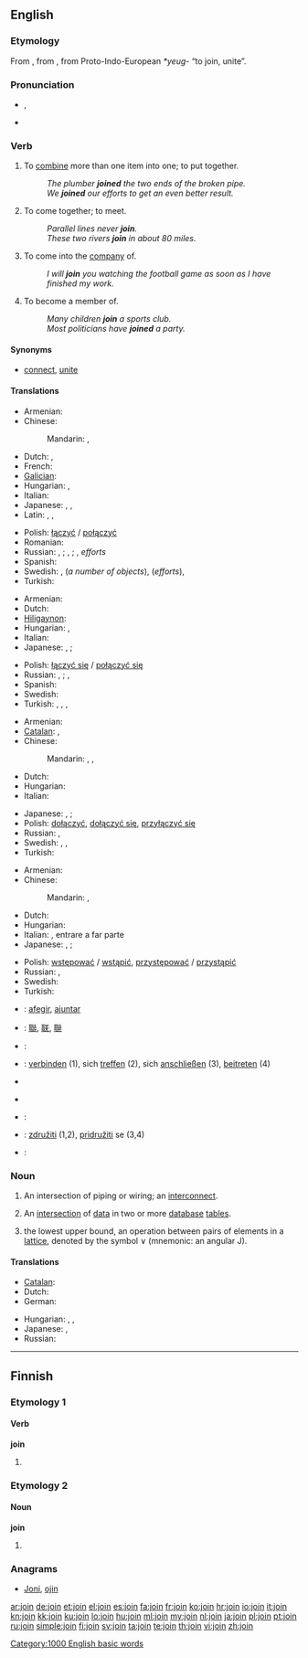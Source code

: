 ==English==

===Etymology===
From {{etyl|fro}} {{term|joindre|lang=fro}}, from {{etyl|la}} {{term|iungo|iungō|join, yoke|lang=la}}, from Proto-Indo-European ''*yeug-'' “to join, unite”.

===Pronunciation===
* {{a|UK}} {{IPA|/ˈdʒɔɪn/}}, {{SAMPA|/"dZOIn/}}
*: {{rhymes|ɔɪn}}
* {{audio|en-us-join.ogg|Audio (US)}}

===Verb===
{{en-verb}}

# To [[combine]] more than one item into one; to put together.
#: ''The plumber '''joined''' the two ends of the broken pipe.''
#: ''We '''joined''' our efforts to get an even better result.''
# To come together; to meet.
#: ''Parallel lines never '''join'''.''
#: ''These two rivers '''join''' in about 80 miles.''
# To come into the [[company]] of.
#: ''I will '''join''' you watching the football game as soon as I have finished my work.''
# To become a member of.
#: ''Many children '''join''' a sports club.''
#: ''Most politicians have '''joined''' a party.''

====Synonyms====
* {{sense|to combine more than one item into one}} [[connect]], [[unite]]

====Translations====
{{trans-top|to combine more than one item into one; to put together}}
* Armenian: {{t-|hy|միացնել|tr=miac’nel}}
* Chinese:
*: Mandarin: {{t-|cmn|連接|sc=Hani}},  {{t-|cmn|连接|tr=liánjiē|sc=Hani}}
* Dutch: {{t|nl|samenvoegen}}, {{t|nl|verenigen}}
* French: {{t+|fr|joindre}}
* [[Galician]]: {{t+|gl|xuntar|xs=Galician}}
* Hungarian: {{t|hu|összekapcsol}}, {{t|hu|összeköt}}
* Italian: {{t+|it|unire}}
* Japanese: {{t|ja|つなげる|tr=tsunageru}}, {{t|ja|接続|alt=接続する|tr=setsuzoku suru}}, {{t+|ja|結合|alt=結合する|tr=ketsugō suru}}
* Latin: {{t|la|coniungo|alt=coniungō}}, {{t-|la|conecto|alt=cōnectō}},  {{t+|la|iungo|alt=iungō}}
{{trans-mid}}
* Polish: [[łączyć]] / [[połączyć]]
* Romanian: {{t-|ro|alătura}}
* Russian: {{t+|ru|соединять|tr=sojedinját'}} {{impf}}, {{t|ru|соединить|tr=soedinít'}} {{pf}}; {{t|ru|скреплять|tr=skreplját'}} {{impf}}, {{t|ru|скрепить|tr=skrepít'}} {{pf}}; {{t|ru|объединять|tr=objedinját'}} {{impf}}, {{t+|ru|объединить|tr=objedinít'}} {{pf}} ''efforts''
* Spanish: {{t-|es|juntar}}
* Swedish: {{t|sv|sammanfoga}}, {{t|sv|foga samman}} (''a number of objects''), {{t|sv|slå samman}} (''efforts''), {{t|sv|föra samman}}
* Turkish: {{t+|tr|katılmak}}
{{trans-bottom}}

{{trans-top|to come together; to meet}}
* Armenian: {{t-|hy|միանալ|tr=mianal}}
* Dutch: {{t|nl|samenkomen}}
* [[Hiligaynon]]: {{tø|hil|abay|alt=abáy}}
* Hungarian: {{t|hu|beletorkollik}}, {{t+|hu|találkozik}}
* Italian: {{t+|it|incontrare}}
* Japanese: {{t|ja|つながる|tr=tsunagaru}}, {{t|ja|接続|alt=接続する|tr=setsuzoku suru}}; {{qalifier|for a river or road}} {{t|ja|合流|alt=合流する|tr=gōryū suru}}
{{trans-mid}}
* Polish: [[łączyć się]] / [[połączyć się]]
* Russian: {{t|ru|соединяться|tr=sojedinját'sja}} {{impf}}, {{t+|ru|соединиться|tr=soedinít'sja}} {{pf}}; {{t+|ru|объединяться|tr=objedinját'sja}} {{impf}}, {{t|ru|объединиться|tr=objedinít'sja}} {{pf}}
* Spanish: {{t+|es|acompañar}}
* Swedish: {{t|sv|mötas}}
* Turkish: {{t+|tr|birleşmek}}, {{t+|tr|çakışmak}}, {{t+|tr|kesişmek}}, {{t+|tr|bir araya gelmek}}
{{trans-bottom}}

{{trans-top|to come into the company of}}
* Armenian: {{t-|hy|միանալ|tr=mianal}}
* [[Catalan]]: {{t|ca|unir-se}},  {{t|ca|afegir-se}}
* Chinese:
*: Mandarin: {{t-|cmn|參加|sc=Hani}},  {{t-|cmn|参加|tr=cānjiā|sc=Hani}},  {{t-|cmn|加入|tr=jiārù|sc=Hani}}
* Dutch: {{t|nl|vervoegen}}
* Hungarian: {{t+|hu|csatlakozik}}
* Italian: {{t-|it|aggregarsi}}
{{trans-mid}}
* Japanese: {{t|ja|加わる|tr=kuwawaru}}, {{t|ja|同伴|alt=同伴する|tr=dōhan suru}}; {{qualifier|figurative}} {{t|ja|合流|alt=合流する|tr=gōryū suru}}
* Polish: [[dołączyć]], [[dołączyć się]], [[przyłączyć się]]
* Russian: {{t|ru|присоединяться|tr=prisojedinját'sja}} {{impf}}, {{t+|ru|присоединиться|tr=prisoedinít'sja}} {{pf}}
* Swedish: {{t|sv|följa med}}, {{t|sv|komma med}}, {{t+|sv|hänga med}}
* Turkish: {{t+|tr|katılmak}}
{{trans-bottom}}

{{trans-top|to become a member of}}
* Armenian: {{t-|hy|միանալ|tr=mianal}}
* Chinese:
*: Mandarin: {{t|cmn|加盟|tr=jiāméng|sc=Hani}},  {{t-|cmn|加入|tr=jiārù|sc=Hani}}
* Dutch: {{t|nl|lid worden van}}
* Hungarian: {{t+|hu|belép}}
* Italian: {{t+|it|aderire}}, entrare a far parte
* Japanese: {{t|ja|加わる|tr=kuwawaru}}, {{t+|ja|参加|alt=参加する|tr=sanka suru}}; {{qualifier|figurative}} {{t|ja|合流|alt=合流する|tr=gōryū suru}}
{{trans-mid}}
* Polish: [[wstępować]] / [[wstąpić]], [[przystępować]] / [[przystąpić]]
* Russian: {{t+|ru|вступать|tr=vstupát'}} {{impf}}, {{t+|ru|вступить|tr=vstupít'}} {{impf}}
* Swedish: {{t|sv|gå med i}}
* Turkish: {{t+|tr|katılmak}}
{{trans-bottom}}

{{checktrans-top}}
* {{ttbc|Catalan}}: [[afegir]], [[ajuntar]]
* {{ttbc|CJKV Characters}}: [[聯]], [[联]], [[聨]]
* {{ttbc|French}}: {{t+|fr|rejoindre}}
* {{ttbc|German}}: [[verbinden]] (1), sich [[treffen]] (2), sich [[anschließen]] (3), [[beitreten]] (4)
* {{trreq|Hebrew}}
{{checktrans-mid}}
* {{trreq|Old English}}
* {{ttbc|Portuguese}}: {{t+|pt|juntar}}
* {{ttbc|Slovene}}: [[združiti]] (1,2), [[pridružiti]] se (3,4)
* {{ttbc|Spanish}}: {{t-|es|juntar}}
{{checktrans-bottom}}

===Noun===
{{en-noun}}

# An intersection of piping or wiring; an [[interconnect]].
# {{computing}} An [[intersection]] of [[data]] in two or more [[database]] [[table]]s.
# {{algebra}} the lowest upper bound, an operation between pairs of elements in a [[lattice]], denoted by the symbol <math> \vee </math> (mnemonic: an angular J).

====Translations====
{{trans-top|an intersection of piping or wiring; an interconnect}}
* [[Catalan]]: {{t-|ca|unió}}
* Dutch: {{t+|nl|verbinding}}
* German: {{t+|de|Verbindung|f}}
{{trans-mid}}
* Hungarian: {{t+|hu|kötés}}, {{t+|hu|csatlakozás}}, {{t|hu|toldás}}
* Japanese: {{t|ja|接続|tr=setsuzoku}}, {{t+|ja|結合|tr=ketsugō}}
* Russian: {{t+|ru|соединение|n|tr=sojedinénije}}
{{trans-bottom}}

[[Category:1000 English basic words]]

----

==Finnish==

===Etymology 1===

====Verb====
'''join'''

# {{fi-form of|juoda|type=verb|pr=first-person|pl=singular|mood=indicative|tense=past}}

===Etymology 2===

====Noun====
'''join'''

# {{fi-form of|joki|type=noun|case=instructive|pl=plural}}

===Anagrams===
* [[Joni#Finnish|Joni]], [[ojin#Finnish|ojin]]

[[ar:join]]
[[de:join]]
[[et:join]]
[[el:join]]
[[es:join]]
[[fa:join]]
[[fr:join]]
[[ko:join]]
[[hr:join]]
[[io:join]]
[[it:join]]
[[kn:join]]
[[kk:join]]
[[ku:join]]
[[lo:join]]
[[hu:join]]
[[ml:join]]
[[my:join]]
[[nl:join]]
[[ja:join]]
[[pl:join]]
[[pt:join]]
[[ru:join]]
[[simple:join]]
[[fi:join]]
[[sv:join]]
[[ta:join]]
[[te:join]]
[[th:join]]
[[vi:join]]
[[zh:join]]